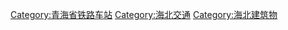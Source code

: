 
[[Category:青海省铁路车站|Category:青海省铁路车站]]
[[Category:海北交通|Category:海北交通]]
[[Category:海北建筑物|Category:海北建筑物]]